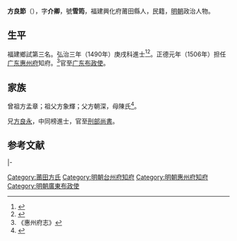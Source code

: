 {{明清人物信息框
| 姓名 = 方良節
| 原名 =
| 圖片名稱= 
| 圖片大小 =
| 圖片說明 = 
| 最高職務 = 广东布政使
| 國家 = 大明 
| 爵位 =
| 籍貫 = 福建興化府莆田縣
| 族裔 = 
| 字號 = 字介卿，號雪筠
| 諡號 =
| 出生日期 = 生年不詳
| 出生地點 = 
| 逝世日期 = 卒年不詳
| 逝世地點 =
| 墓葬 =
| 配偶 = 
| 親屬 = （孙）[[方攸跻|方攸跻]]
| 出身 =
* 弘治三年庚戌科進士出身
| 經歷 =
| 著作 =  
}}
'''方良節'''（{{bd|？||？|catIdx=}}），字'''介卿'''，號'''雪筠'''，福建興化府莆田縣人，民籍，[[明朝|明朝]]政治人物。

== 生平 ==
福建鄉試第三名。弘治三年（1490年）庚戌科進士<ref>{{Cite book|title=《[[皇明贡举考|皇明贡举考]]》卷五|last=（明）[[张朝瑞|张朝瑞]]|first=|publisher=《续修四库全书》史部第828册|year=|isbn=|location=|pages=}}</ref><ref>{{Cite book|title=贡举志五种 上|last=鲁小俊，江俊伟著|first=|publisher=武汉：武汉大学出版社|year=2009|isbn=978-7-307-07043-1|location=|pages=}}</ref>。正德元年（1506年）担任[[广东承宣布政使司|广东]][[惠州府|惠州府]]知府。<ref>《惠州府志》</ref>官至[[广东|广东]][[布政使|布政使]]。

==家族==
曾祖方孟章；祖父方象輝；父方朝深，母陳氏<ref>{{Cite book|title=天一阁藏明代科举录选刊 登科录 点校本|last=龚延明主编|first=|publisher=宁波出版社|year=2016|isbn=978-7-5526-2320-8|location=宁波|pages=|quote=《天一閣藏明代科舉錄選刊.登科錄》之《弘治三年庚戌科進士登科錄》}}</ref>。

兄[[方良永|方良永]]，中同榜進士，官至[[刑部尚書|刑部尚書]]。

==参考文献==
{{reflist}}

{{start box}}
{{s-off}}
{{s-before|[[陳相_(成化進士)|陳相]]}}
{{s-title|明朝台州府知府|1495年－弘治年間}}
{{s-after|[[陸琪|陸琪]]}}
|-
{{succession box|[[吕大川|吕大川]]|[[梅吉|梅吉]]|明朝惠州府知府|<small>正德元年（1506年）上任</small>}}
{{end box}}

{{弘治三年庚戌科殿試金榜}}

{{Authority control}}

{{DEFAULTSORT:Fang方}}
[[Category:莆田方氏|Category:莆田方氏]]
[[Category:明朝台州府知府|Category:明朝台州府知府]]
[[Category:明朝惠州府知府|Category:明朝惠州府知府]]
[[Category:明朝廣東布政使|Category:明朝廣東布政使]]